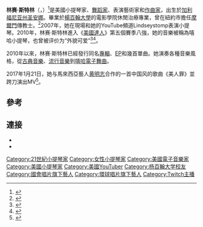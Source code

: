 {{noteTA
|T=zh-cn:林赛·斯特林;zh-hk:琳西特莉;zh-tw:琳西·特莉;
|1=zh-cn:林赛·斯特林;zh-hk:琳西·特莉;zh-tw:琳西·特莉;
}}
{{Infobox musical artist
| name            = 林赛·斯特林
| image           = Lindsey Stirling - VIP meet & greet Prague.jpg
| caption         = 
| background      = non_vocal_instrumentalist
| birth_date      = {{birth date and age|1986|09|21}}
| birth_place     = {{USA}}[[加利福尼亞州|加利福尼亞州]][[圣安娜_(加利福尼亚州)|圣安娜]]
| genre           = [[電子音樂|電子音樂]]、[[古典跨界|古典跨界]]、[[迴響貝斯|迴響貝斯]]
| occupation      = [[音樂家|音樂家]]、表演藝術家、作曲家
| instrument      = 小提琴、人聲
| associated_acts = [[泰勒·沃德|泰勒·沃德]]
| website         = {{URL|lindseystirling.com}}
| signature       = Lindsey Stirling signature.svg
}}

'''林赛·斯特林'''（{{lang-en|'''Lindsey Stirling'''}}，{{bd|1986年|9月21日}}）<ref>{{Cite web|title=River Flows In You- Lindsey Stirling|url=http://www.youtube.com/watch?v=lrF814OnFQ4&t=20s|first=Lindsey|last=Stirling|date=2012-09-21|publisher=[[YouTube|YouTube]]|accessdate=2013-05-26|at=Annotation at 0:20|archive-date=2016-10-22|archive-url=https://web.archive.org/web/20161022190410/https://www.youtube.com/watch?v=lrF814OnFQ4&t=20s|dead-url=no}}</ref>是美國小提琴家、[[舞蹈家|舞蹈家]]、表演藝術家和[[作曲家|作曲家]]，出生於[[加利福尼亚州|加利福尼亚州]][[圣安娜_(加利福尼亚州)|圣安娜]]。畢業於[[楊百翰大學|楊百翰大學]]的電影學院休閒治療專業，曾在紐約市擔任[[摩爾門|摩爾門]]傳教士。<ref>{{Cite web|title=我是個摩爾門教徒 Lindsey Stirling|url=http://www.mormon.org/zho/me/B1NV|3=|access-date=2014-08-15|archive-url=https://web.archive.org/web/20140819085439/http://www.mormon.org/zho/me/B1NV|archive-date=2014-08-19|dead-url=yes}}</ref>2007年，她在現場和她的YouTube頻道Lindseystomp表演小提琴。2010年，林赛·斯特林進入《[[美國達人|美國達人]]》第五個賽季八強，她的音樂被稱為嘻哈小提琴，也曾被评价为“外貌可爱”<ref name="hercampus">{{cite web|last=Self|first=Brooke|title=Lindsey Stirling—hip hop violinist|url=http://www.hercampus.com/school/byu/lindsey-stirling%E2%80%94hip-hop-violinist|publisher=HerCampus|accessdate=2011-10-31|archive-date=2014-12-05|archive-url=https://web.archive.org/web/20141205163809/http://www.hercampus.com/school/byu/lindsey-stirling-hip-hop-violinist|dead-url=no}}{{verify credibility|date=2012年7月}}</ref><ref name="nbc1">{{cite news|last=nbc|title='America's Got Talent' Reveals the Top 48 Contestants Competing Live in Hollywood|url=http://www.nbc.com/news/2010/07/08/americas-got-talent-reveals-the-top-48-contestants-competing-live-in-hollywood/|accessdate=2011-10-31|date=2010-07-08|archive-date=2013-10-21|archive-url=https://web.archive.org/web/20131021174134/http://www.nbc.com/news/2010/07/08/americas-got-talent-reveals-the-top-48-contestants-competing-live-in-hollywood/|dead-url=no}}</ref>。

2010年以來，林赛·斯特林已經發行同名[[專輯|專輯]]、[[EP|EP]]和幾首單曲。她演奏各種音樂風格，從[[古典音樂|古典音樂]]、[[流行音樂|流行音樂]]到[[嘻哈電子舞曲|嘻哈電子舞曲]]。

2017年1月21日，她与馬來西亞藝人[[黄明志|黄明志]]合作的一首中国风的歌曲《美人罪》並跨刀演出MV<ref>{{Cite web |url=https://star.ettoday.net/news/854476 |title=存档副本 |access-date=2021-09-08 |archive-date=2021-09-08 |archive-url=https://web.archive.org/web/20210908070734/https://star.ettoday.net/news/854476 |dead-url=no }}</ref>。

==參考==
<references/>

==連接==
{{Commons category|Lindsey Stirling}}
* {{Official website|http://www.lindseystirling.com/}}
* {{YouTube|user=lindseystomp|Lindsey Stirling}}

{{authority control}}

{{DEFAULTSORT:Stirling, Lindsey}}
[[Category:21世紀小提琴家|Category:21世紀小提琴家]]
[[Category:女性小提琴家|Category:女性小提琴家]]
[[Category:美國電子音樂家|Category:美國電子音樂家]]
[[Category:美國小提琴家|Category:美國小提琴家]]
[[Category:美國YouTuber|Category:美國YouTuber]]
[[Category:杨百翰大学校友|Category:杨百翰大学校友]]
[[Category:國會唱片旗下藝人|Category:國會唱片旗下藝人]]
[[Category:環球唱片旗下藝人|Category:環球唱片旗下藝人]]
[[Category:Twitch主播|Category:Twitch主播]]